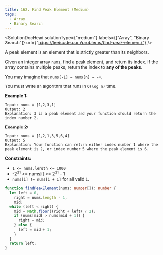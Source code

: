 ```yaml
---
title: 162. Find Peak Element (Medium)
tags:
  - Array
  - Binary Search
---
```



<SolutionDocHead
  solutionType={"medium"}
  labels={["Array", "Binary Search"]}
  url={"https://leetcode.com/problems/find-peak-element/"}
/>

A peak element is an element that is strictly greater than its neighbors.

Given an integer array `nums`, find a peak element, and return its index. If the array contains multiple peaks, return the index to <b>any of the peaks</b>.

You may imagine that `nums[-1] = nums[n] = -∞`.

You must write an algorithm that runs in `O(log n)` time.

<b>Example 1:</b>

```
Input: nums = [1,2,3,1]
Output: 2
Explanation: 3 is a peak element and your function should return the index number 2.
```

<b>Example 2:</b>

```
Input: nums = [1,2,1,3,5,6,4]
Output: 5
Explanation: Your function can return either index number 1 where the peak element is 2, or index number 5 where the peak element is 6.
```

<b>Constraints:</b>

- `1 <= nums.length <= 1000`
- -2<sup>31</sup> <= nums[i] <= 2<sup>31</sup> - 1
- `nums[i] != nums[i + 1]` for all valid `i`.

```ts title=solution.ts
function findPeakElement(nums: number[]): number {
  let left = 0,
    right = nums.length - 1,
    mid;
  while (left < right) {
    mid = Math.floor((right + left) / 2);
    if (nums[mid] > nums[mid + 1]) {
      right = mid;
    } else {
      left = mid + 1;
    }
  }
  return left;
}
```
